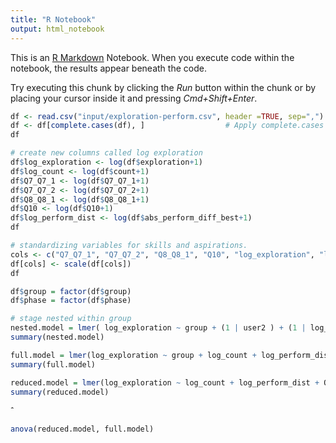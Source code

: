 ```yaml
---
title: "R Notebook"
output: html_notebook
---
```


This is an [R Markdown](http://rmarkdown.rstudio.com) Notebook. When you execute code within the notebook, the results appear beneath the code. 

Try executing this chunk by clicking the *Run* button within the chunk or by placing your cursor inside it and pressing *Cmd+Shift+Enter*. 

```r
df <- read.csv("input/exploration-perform.csv", header =TRUE, sep=",")
df <- df[complete.cases(df), ]                  # Apply complete.cases function
df
```

```r
# create new columns called log exploration
df$log_exploration <- log(df$exploration+1) 
df$log_count <- log(df$count+1)
df$Q7_Q7_1 <- log(df$Q7_Q7_1+1)
df$Q7_Q7_2 <- log(df$Q7_Q7_2+1)
df$Q8_Q8_1 <- log(df$Q8_Q8_1+1)
df$Q10 <- log(df$Q10+1)
df$log_perform_dist <- log(df$abs_perform_diff_best+1) 
df
```

```r
# standardizing variables for skills and aspirations. 
cols <- c("Q7_Q7_1", "Q7_Q7_2", "Q8_Q8_1", "Q10", "log_exploration", "log_count", "log_perform_dist")
df[cols] <- scale(df[cols])
df
```

```r
df$group = factor(df$group)
df$phase = factor(df$phase)
```

```r
# stage nested within group 
nested.model = lmer( log_exploration ~ group + (1 | user2 ) + (1 | log_perform_dist) + ( 1 | phase), data = df)
summary(nested.model)
```

```r
full.model = lmer(log_exploration ~ group + log_count + log_perform_dist + Q7_Q7_1 + Q7_Q7_2 + Q8_Q8_1 + Q10 + ( 1 | phase ), data = df, REML = FALSE)
summary(full.model)
```

```r
reduced.model = lmer(log_exploration ~ log_count + log_perform_dist + Q7_Q7_1 + Q7_Q7_2 + Q8_Q8_1 + Q10 + ( 1 | phase ), data = df, REML = FALSE)
summary(reduced.model)
```

ˆ
```r
anova(reduced.model, full.model)
```




